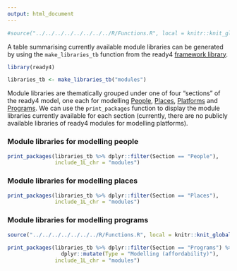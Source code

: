 ```yaml
---
output: html_document
---
```


```r
#source("../../../../../../../../R/Functions.R", local = knitr::knit_global())
```

A table summarising currently available module libraries can be generated by using the `make_libraries_tb` function from the ready4 [framework library](docs/getting-started/software/libraries/types/framework/).

```r
library(ready4)
```

```r
libraries_tb <- make_libraries_tb("modules")
```

Module libraries are thematically grouped under one of four "sections" of the ready4 model, one each for modelling [People](/docs/model/using-modules/people/), [Places](/docs/model/using-modules/places/), [Platforms](/docs/model/using-modules/platforms/) and [Programs](/docs/model/using-modules/programs/). We can use the `print_packages` function to display the module libraries currently available for each section (currently, there are no publicly available libraries of ready4 modules for modelling platforms).

### Module libraries for modelling people

```r
print_packages(libraries_tb %>% dplyr::filter(Section == "People"),
               include_1L_chr = "modules")
```

### Module libraries for modelling places

```r
print_packages(libraries_tb %>% dplyr::filter(Section == "Places"),
               include_1L_chr = "modules")
```

### Module libraries for modelling programs
```r
source("../../../../../../../R/Functions.R", local = knitr::knit_global())
```
```r
print_packages(libraries_tb %>% dplyr::filter(Section == "Programs") %>%
                 dplyr::mutate(Type = "Modelling (affordability)"),
               include_1L_chr = "modules")
```
